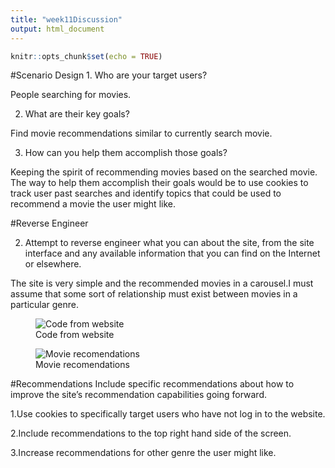 ---
title: "week11Discussion"
output: html_document
---

```{r setup, include=FALSE}
knitr::opts_chunk$set(echo = TRUE)
```

#Scenario Design
1.	Who are your target users?

People searching for movies.

2.	What are their key goals?

Find movie recommendations similar to currently search movie.

3.	How can you help them accomplish those goals?

Keeping the spirit of recommending movies based on the searched movie. The way to help them accomplish their goals would be to use cookies to track user past searches and identify topics that could be used to recommend a movie the user might like.

#Reverse Engineer

2.	Attempt to reverse engineer what you can about the site, from the site interface and any available information that you can find on the Internet or elsewhere. 

The site is very simple and the recommended movies in a carousel.I must assume that some sort of relationship must exist between movies in a particular genre.


![Code from website](https://github.com/chrisestevez/DataAnalytics/blob/master/607Week11/Code.JPG?raw=true)



![Movie recomendations](https://github.com/chrisestevez/DataAnalytics/blob/master/607Week11/Movies.JPG?raw=true)

#Recommendations
Include specific recommendations about how to improve the site's recommendation capabilities going forward.  

1.Use cookies to specifically target users who have not log in to the website.

2.Include recommendations to the top right hand side of the screen.

3.Increase recommendations for other genre the user might like.
